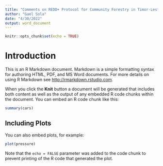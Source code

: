 ```yaml
---
title: "Comments on REDD+ Protocol for Community Forestry in Timor-Leste"
author: "Gael Sola"
date: "4/30/2022"
output: word_document
---
```


```r
knitr::opts_chunk$set(echo = TRUE)
```



# Introduction



This is an R Markdown document. Markdown is a simple formatting syntax for authoring HTML, PDF, and MS Word documents. For more details on using R Markdown see <http://rmarkdown.rstudio.com>.

When you click the **Knit** button a document will be generated that includes both content as well as the output of any embedded R code chunks within the document. You can embed an R code chunk like this:

```r
summary(cars)
```

## Including Plots

You can also embed plots, for example:

```r
plot(pressure)
```

Note that the `echo = FALSE` parameter was added to the code chunk to prevent printing of the R code that generated the plot.
